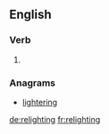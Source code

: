 ==English==

===Verb===
{{head|en|present participle}}

# {{present participle of|relight|lang=en}}

===Anagrams===
* [[lightering#English|lightering]]

[[de:relighting]]
[[fr:relighting]]